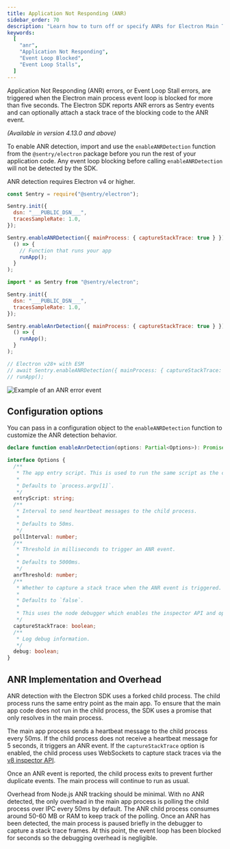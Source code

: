 ```yaml
---
title: Application Not Responding (ANR)
sidebar_order: 70
description: "Learn how to turn off or specify ANRs for Electron Main Thread"
keywords:
  [
    "anr",
    "Application Not Responding",
    "Event Loop Blocked",
    "Event Loop Stalls",
  ]
---
```


Application Not Responding (ANR) errors, or Event Loop Stall errors, are triggered when the Electron main process event loop is blocked for more than five seconds. The Electron SDK reports ANR errors as Sentry events and can optionally attach a stack trace of the blocking code to the ANR event.

<Include name="feature-stage-beta.mdx" />

_(Available in version 4.13.0 and above)_

To enable ANR detection, import and use the `enableANRDetection` function from the `@sentry/electron` package before you run the rest of your application code. Any event loop blocking before calling `enableANRDetection` will not be detected by the SDK.

<Alert level="info">

ANR detection requires Electron v4 or higher.

</Alert>

```javascript {tabTitle: CJS}
const Sentry = require("@sentry/electron");

Sentry.init({
  dsn: "___PUBLIC_DSN___",
  tracesSampleRate: 1.0,
});

Sentry.enableANRDetection({ mainProcess: { captureStackTrace: true } }).then(
  () => {
    // Function that runs your app
    runApp();
  }
);
```

```javascript {tabTitle: ESM}
import * as Sentry from "@sentry/electron";

Sentry.init({
  dsn: "___PUBLIC_DSN___",
  tracesSampleRate: 1.0,
});

Sentry.enableAnrDetection({ mainProcess: { captureStackTrace: true } }).then(
  () => {
    runApp();
  }
);

// Electron v28+ with ESM
// await Sentry.enableANRDetection({ mainProcess: { captureStackTrace: true } });
// runApp();
```

![Example of an ANR error event](anr-node-example.png)

## Configuration options

You can pass in a configuration object to the `enableANRDetection` function to customize the ANR detection behavior.

```Typescript
declare function enableAnrDetection(options: Partial<Options>): Promise<void>;

interface Options {
  /**
   * The app entry script. This is used to run the same script as the child process.
   *
   * Defaults to `process.argv[1]`.
   */
  entryScript: string;
  /**
   * Interval to send heartbeat messages to the child process.
   *
   * Defaults to 50ms.
   */
  pollInterval: number;
  /**
   * Threshold in milliseconds to trigger an ANR event.
   *
   * Defaults to 5000ms.
   */
  anrThreshold: number;
  /**
   * Whether to capture a stack trace when the ANR event is triggered.
   *
   * Defaults to `false`.
   *
   * This uses the node debugger which enables the inspector API and opens the required ports.
   */
  captureStackTrace: boolean;
  /**
   * Log debug information.
   */
  debug: boolean;
}
```

## ANR Implementation and Overhead

ANR detection with the Electron SDK uses a forked child process. The child process runs the same entry point as the main app. To ensure that the main app code does not run in the child process, the SDK uses a promise that only resolves in the main process.

The main app process sends a heartbeat message to the child process every 50ms. If the child process does not receive a heartbeat message for 5 seconds, it triggers an ANR event. If the `captureStackTrace` option is enabled, the child process uses WebSockets to capture stack traces via the [v8 inspector API](https://nodejs.org/api/inspector.html).

Once an ANR event is reported, the child process exits to prevent further duplicate events. The main process will continue to run as usual.

Overhead from Node.js ANR tracking should be minimal. With no ANR detected, the only overhead in the main app process is polling the child process over IPC every 50ms by default. The ANR child process consumes around 50-60 MB or RAM to keep track of the polling. Once an ANR has been detected, the main process is paused briefly in the debugger to capture a stack trace frames. At this point, the event loop has been blocked for seconds so the debugging overhead is negligible.
